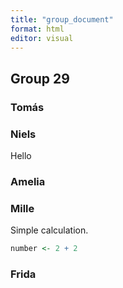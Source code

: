 ```yaml
---
title: "group_document"
format: html
editor: visual
---
```


## Group 29

### Tomás

### Niels

Hello

### Amelia

### Mille

Simple calculation.

```r
number <- 2 + 2
```

### Frida
